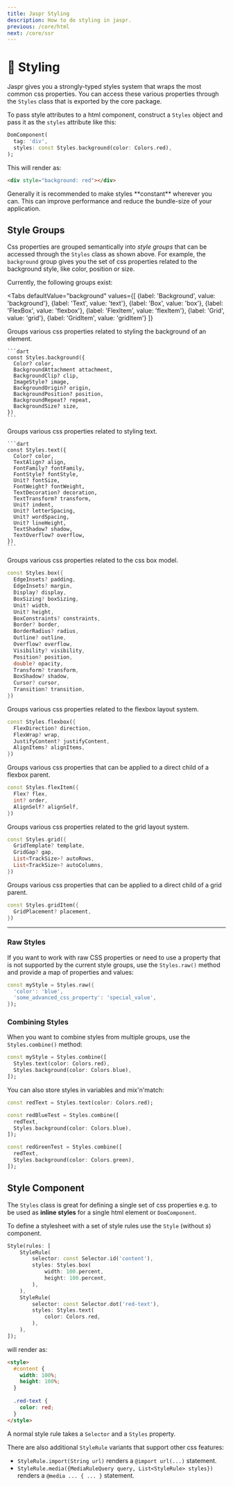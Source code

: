 ```yaml
---
title: Jaspr Styling
description: How to do styling in jaspr.
previous: /core/html
next: /core/ssr
---
```


# 🎨 Styling

Jaspr gives you a strongly-typed styles system that wraps the most common css properties. You can
access these various properties through the `Styles` class that is exported by the core package.

To pass style attributes to a html component, construct a `Styles` object and pass it as the `styles`
attribute like this:

```dart
DomComponent(
  tag: 'div',
  styles: const Styles.background(color: Colors.red),
);
```

This will render as:

```html
<div style="background: red"></div>
```

<Info>
Generally it is recommended to make styles **constant** wherever you can. This can improve performance 
and reduce the bundle-size of your application.
</Info>

## Style Groups

Css properties are grouped semantically into *style groups* that can be accessed through the `Styles` class as shown above.
For example, the `background` group gives you the set of css properties related to the background style, like color, position or size.

Currently, the following groups exist:

<Tabs defaultValue="background" values={[
        {label: 'Background', value: 'background'},
        {label: 'Text', value: 'text'},
        {label: 'Box', value: 'box'},
        {label: 'FlexBox', value: 'flexbox'},
        {label: 'FlexItem', value: 'flexItem'},
        {label: 'Grid', value: 'grid'},
        {label: 'GridItem', value: 'gridItem'}
    ]}
>
 <TabItem value="background">
    Groups various css properties related to styling the background of an element.

    ```dart
    const Styles.background({
      Color? color,
      BackgroundAttachment attachment,
      BackgroundClip? clip,
      ImageStyle? image,
      BackgroundOrigin? origin,
      BackgroundPosition? position,
      BackgroundRepeat? repeat,
      BackgroundSize? size,
    })
    ```
</TabItem>
<TabItem value="text">
    Groups various css properties related to styling text.
    
    ```dart
    const Styles.text({
      Color? color,
      TextAlign? align,
      FontFamily? fontFamily,
      FontStyle? fontStyle,
      Unit? fontSize,
      FontWeight? fontWeight,
      TextDecoration? decoration,
      TextTransform? transform,
      Unit? indent,
      Unit? letterSpacing,
      Unit? wordSpacing,
      Unit? lineHeight,
      TextShadow? shadow,
      TextOverflow? overflow,
    })
    ```
</TabItem>
<TabItem value="box">
    
Groups various css properties related to the css box model.

```dart
const Styles.box({
  EdgeInsets? padding,
  EdgeInsets? margin,
  Display? display,
  BoxSizing? boxSizing,
  Unit? width,
  Unit? height,
  BoxConstraints? constraints,
  Border? border,
  BorderRadius? radius,
  Outline? outline,
  Overflow? overflow,
  Visibility? visibility, 
  Position? position,
  double? opacity,
  Transform? transform,
  BoxShadow? shadow,
  Cursor? cursor,
  Transition? transition,
})
```

</TabItem>
<TabItem value="flexbox">

Groups various css properties related to the flexbox layout system.

```dart
const Styles.flexbox({
  FlexDirection? direction,
  FlexWrap? wrap,
  JustifyContent? justifyContent,
  AlignItems? alignItems,
})
```

</TabItem>
<TabItem value="flexItem">

Groups various css properties that can be applied to a direct child of a flexbox parent.

```dart
const Styles.flexItem({
  Flex? flex,
  int? order,
  AlignSelf? alignSelf,
})
```

</TabItem>
<TabItem value="grid">

Groups various css properties related to the grid layout system.

```dart
const Styles.grid({
  GridTemplate? template,
  GridGap? gap,
  List<TrackSize>? autoRows,
  List<TrackSize>? autoColumns,
})
```

</TabItem>
<TabItem value="gridItem">

Groups various css properties that can be applied to a direct child of a grid parent.

```dart
const Styles.gridItem({
  GridPlacement? placement,
})
```

</TabItem>
</Tabs>

---

### Raw Styles

If you want to work with raw CSS properties or need to use a property that is not supported by the 
current style groups, use the `Styles.raw()` method and provide a map of
properties and values:

```dart
const myStyle = Styles.raw({
  'color': 'blue',
  'some_advanced_css_property': 'special_value',
});
```

### Combining Styles

When you want to combine styles from multiple groups, use the `Styles.combine()` method:

```dart
const myStyle = Styles.combine([
  Styles.text(color: Colors.red),
  Styles.background(color: Colors.blue),
]);
```

You can also store styles in variables and mix'n'match:

```dart
const redText = Styles.text(color: Colors.red);

const redBlueTest = Styles.combine([
  redText,
  Styles.background(color: Colors.blue),
]);

const redGreenTest = Styles.combine([
  redText,
  Styles.background(color: Colors.green),
]);
```

## Style Component

The `Styles` class is great for defining a single set of css properties e.g. to be used as 
**inline styles** for a single html element or `DomComponent`.

To define a stylesheet with a set of style rules use the `Style` (without *s*) component.

```dart
Style(rules: [
    StyleRule(
        selector: const Selector.id('content'),
        styles: Styles.box(
            width: 100.percent,
            height: 100.percent,
        ),
    ),
    StyleRule(
        selector: const Selector.dot('red-text'),
        styles: Styles.text(
            color: Colors.red,
        ),
    ),
]);
```

will render as:

```html
<style>
  #content {
    width: 100%;
    height: 100%;
  }
    
  .red-text {
    color: red;
  }
</style>
```

A normal style rule takes a `Selector` and a `Styles` property.

There are also additional `StyleRule` variants that support other css features:

- `StyleRule.import(String url)` renders a `@import url(...)` statement.
- `StyleRule.media({MediaRuleQuery query, List<StyleRule> styles})` renders a `@media ... { ... }` statement.

